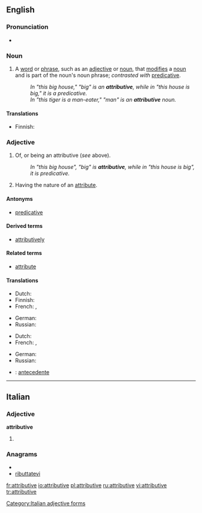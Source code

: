 ==English==

===Pronunciation===
{{rfp|lang=en|which syllable has the stress}}
* {{IPA|/ətrɪbjytɪv/}}

===Noun===
{{wikipedia}}
{{en-noun}}

# {{grammar}} A [[word]] or [[phrase]], such as an [[adjective]] or [[noun]], that [[modify|modifies]] a [[noun]] and is part of the noun's noun phrase; ''contrasted with'' [[predicative]].
#: ''In "this big house," "big" is an '''attributive''', while in "this house is big," it is a predicative.''
#: ''In "this tiger is a man-eater," "man" is an '''attributive''' noun.''

====Translations====
{{trans-top|a word or phrase that modifies a noun and is part of the noun's noun phrase}}
* Finnish: {{t-|fi|attributiivi}}
{{trans-mid}}
{{trans-bottom}}

===Adjective===
{{en-adj}}

# {{grammar}} Of, or being an attributive (''see'' above).
#: ''In "this big house", "big" is '''attributive''', while in "this house is big", it is predicative.''
# Having the nature of an [[attribute]].

====Antonyms====
* [[predicative]]

====Derived terms====
* [[attributively]]

====Related terms====
* [[attribute]]

====Translations====
{{trans-top|of, or being an attributive}}
* Dutch: {{t+|nl|attributief}}
* Finnish: {{t|fi|attributiivinen}}
* French: {{t+|fr|attributif|m}}, {{t+|fr|attributive|f}}
{{trans-mid}}
* German: {{t|de|attributiv}}
* Russian: {{t|ru|определительный|tr=opredelítel'nyj}}
{{trans-bottom}}

{{trans-top|having the nature of an attribute}}
* Dutch: {{t+|nl|attributief}}
* French: {{t+|fr|attributif|m}}, {{t+|fr|attributive|f}}
{{trans-mid}}
* German: {{t|de|attributiv}}
* Russian: {{t|ru|атрибутивный|tr=atributívnyj}}
{{trans-bottom}}

{{checktrans-top}}
* {{ttbc|Spanish}}: [[antecedente]]
{{checktrans-bottom}}

----

==Italian==

===Adjective===
'''attributive''' {{f}}

# {{feminine plural of|attributivo|lang=it}}

===Anagrams===
* {{alphagram|abeiirtttuv}}
* [[ributtatevi#Italian|ributtatevi]]

[[Category:Italian adjective forms]]

[[fr:attributive]]
[[io:attributive]]
[[pl:attributive]]
[[ru:attributive]]
[[vi:attributive]]
[[tr:attributive]]